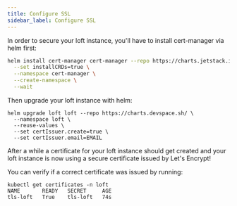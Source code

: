 ```yaml
---
title: Configure SSL
sidebar_label: Configure SSL
---
```


In order to secure your loft instance, you'll have to install cert-manager via helm first:

```bash
helm install cert-manager cert-manager --repo https://charts.jetstack.io \
  --set installCRDs=true \
  --namespace cert-manager \
  --create-namespace \
  --wait
```

Then upgrade your loft instance with helm:

```
helm upgrade loft loft --repo https://charts.devspace.sh/ \
  --namespace loft \
  --reuse-values \
  --set certIssuer.create=true \
  --set certIssuer.email=EMAIL
```

After a while a certificate for your loft instance should get created and your loft instance is now using a secure certificate issued by Let's Encrypt!

You can verify if a correct certificate was issued by running:

```
kubectl get certificates -n loft
NAME       READY   SECRET     AGE
tls-loft   True    tls-loft   74s
```
